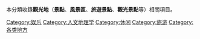 <!--{catmore}}-->
{{Category explanation| [[旅遊景點|旅遊景點]] }}
{{Commonscat|Visitor attractions}}
本分類收錄'''觀光地'''（'''景點'''、'''風景區'''、'''旅遊景點'''、'''觀光景點'''等）相關項目。

[[Category:娱乐|Category:娱乐]]
[[Category:人文地理学|Category:人文地理学]]
[[Category:休闲|Category:休闲]]
[[Category:旅游|Category:旅游]]
[[Category:各类地方|Category:各类地方]]